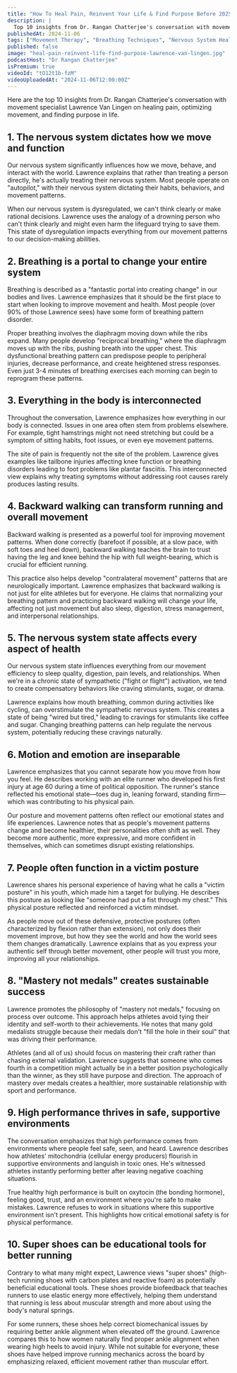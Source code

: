 ```yaml
---
title: "How To Heal Pain, Reinvent Your Life & Find Purpose Before 2025 | Lawrence Van Lingen"
description: |
  Top 10 insights from Dr. Rangan Chatterjee's conversation with movement specialist Lawrence Van Lingen on healing pain, optimizing movement, and finding purpose in life.
publishedAt: 2024-11-06
tags: ["Movement Therapy", "Breathing Techniques", "Nervous System Health"]
published: false
image: "heal-pain-reinvent-life-find-purpose-lawrence-van-lingen.jpg"
podcastHost: "Dr Rangan Chatterjee"
isPremium: true
videoId: "tO12t1b-fzM"
videoUploadedAt: "2024-11-06T12:00:00Z"
---
```



<PodcastSummaryPageLayout frontmatter={frontmatter}>

Here are the top 10 insights from Dr. Rangan Chatterjee's conversation with movement specialist Lawrence Van Lingen on healing pain, optimizing movement, and finding purpose in life.

## 1. The nervous system dictates how we move and function

Our nervous system significantly influences how we move, behave, and interact with the world. Lawrence explains that rather than treating a person directly, he's actually treating their nervous system. Most people operate on "autopilot," with their nervous system dictating their habits, behaviors, and movement patterns.

When our nervous system is dysregulated, we can't think clearly or make rational decisions. Lawrence uses the analogy of a drowning person who can't think clearly and might even harm the lifeguard trying to save them. This state of dysregulation impacts everything from our movement patterns to our decision-making abilities.

## 2. Breathing is a portal to change your entire system

Breathing is described as a "fantastic portal into creating change" in our bodies and lives. Lawrence emphasizes that it should be the first place to start when looking to improve movement and health. Most people (over 90% of those Lawrence sees) have some form of breathing pattern disorder.

Proper breathing involves the diaphragm moving down while the ribs expand. Many people develop "reciprocal breathing," where the diaphragm moves up with the ribs, pushing breath into the upper chest. This dysfunctional breathing pattern can predispose people to peripheral injuries, decrease performance, and create heightened stress responses. Even just 3-4 minutes of breathing exercises each morning can begin to reprogram these patterns.

## 3. Everything in the body is interconnected

Throughout the conversation, Lawrence emphasizes how everything in our body is connected. Issues in one area often stem from problems elsewhere. For example, tight hamstrings might not need stretching but could be a symptom of sitting habits, foot issues, or even eye movement patterns.

The site of pain is frequently not the site of the problem. Lawrence gives examples like tailbone injuries affecting knee function or breathing disorders leading to foot problems like plantar fasciitis. This interconnected view explains why treating symptoms without addressing root causes rarely produces lasting results.

## 4. Backward walking can transform running and overall movement

Backward walking is presented as a powerful tool for improving movement patterns. When done correctly (barefoot if possible, at a slow pace, with soft toes and heel down), backward walking teaches the brain to trust having the leg and knee behind the hip with full weight-bearing, which is crucial for efficient running.

This practice also helps develop "contralateral movement" patterns that are neurologically important. Lawrence emphasizes that backward walking is not just for elite athletes but for everyone. He claims that normalizing your breathing pattern and practicing backward walking will change your life, affecting not just movement but also sleep, digestion, stress management, and interpersonal relationships.

## 5. The nervous system state affects every aspect of health

Our nervous system state influences everything from our movement efficiency to sleep quality, digestion, pain levels, and relationships. When we're in a chronic state of sympathetic ("fight or flight") activation, we tend to create compensatory behaviors like craving stimulants, sugar, or drama.

Lawrence explains how mouth breathing, common during activities like cycling, can overstimulate the sympathetic nervous system. This creates a state of being "wired but tired," leading to cravings for stimulants like coffee and sugar. Changing breathing patterns can help regulate the nervous system, potentially reducing these cravings naturally.

## 6. Motion and emotion are inseparable

Lawrence emphasizes that you cannot separate how you move from how you feel. He describes working with an elite runner who developed his first injury at age 60 during a time of political opposition. The runner's stance reflected his emotional state—toes dug in, leaning forward, standing firm—which was contributing to his physical pain.

Our posture and movement patterns often reflect our emotional states and life experiences. Lawrence notes that as people's movement patterns change and become healthier, their personalities often shift as well. They become more authentic, more expressive, and more confident in themselves, which can sometimes disrupt existing relationships.

## 7. People often function in a victim posture

Lawrence shares his personal experience of having what he calls a "victim posture" in his youth, which made him a target for bullying. He describes this posture as looking like "someone had put a fist through my chest." This physical posture reflected and reinforced a victim mindset.

As people move out of these defensive, protective postures (often characterized by flexion rather than extension), not only does their movement improve, but how they see the world and how the world sees them changes dramatically. Lawrence explains that as you express your authentic self through better movement, other people will trust you more, improving all your relationships.

## 8. "Mastery not medals" creates sustainable success

Lawrence promotes the philosophy of "mastery not medals," focusing on process over outcome. This approach helps athletes avoid tying their identity and self-worth to their achievements. He notes that many gold medalists struggle because their medals don't "fill the hole in their soul" that was driving their performance.

Athletes (and all of us) should focus on mastering their craft rather than chasing external validation. Lawrence suggests that someone who comes fourth in a competition might actually be in a better position psychologically than the winner, as they still have purpose and direction. The approach of mastery over medals creates a healthier, more sustainable relationship with sport and performance.

## 9. High performance thrives in safe, supportive environments

The conversation emphasizes that high performance comes from environments where people feel safe, seen, and heard. Lawrence describes how athletes' mitochondria (cellular energy producers) flourish in supportive environments and languish in toxic ones. He's witnessed athletes instantly performing better after leaving negative coaching situations.

True healthy high performance is built on oxytocin (the bonding hormone), feeling good, trust, and an environment where you're safe to make mistakes. Lawrence refuses to work in situations where this supportive environment isn't present. This highlights how critical emotional safety is for physical performance.

## 10. Super shoes can be educational tools for better running

Contrary to what many might expect, Lawrence views "super shoes" (high-tech running shoes with carbon plates and reactive foam) as potentially beneficial educational tools. These shoes provide biofeedback that teaches runners to use elastic energy more effectively, helping them understand that running is less about muscular strength and more about using the body's natural springs.

For some runners, these shoes help correct biomechanical issues by requiring better ankle alignment when elevated off the ground. Lawrence compares this to how women naturally find proper ankle alignment when wearing high heels to avoid injury. While not suitable for everyone, these shoes have helped improve running mechanics across the board by emphasizing relaxed, efficient movement rather than muscular effort.

</PodcastSummaryPageLayout>
